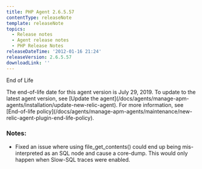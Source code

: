 ```yaml
---
title: PHP Agent 2.6.5.57
contentType: releaseNote
template: releaseNote
topics:
  - Release notes
  - Agent release notes
  - PHP Release Notes
releaseDateTime: '2012-01-16 21:24'
releaseVersion: 2.6.5.57
downloadLink: ''
---
```


End of Life

<Callout variant="important">
  The end-of-life date for this agent version is July 29, 2019. To update to the latest agent version, see [Update the agent](/docs/agents/manage-apm-agents/installation/update-new-relic-agent). For more information, see [End-of-life policy](/docs/agents/manage-apm-agents/maintenance/new-relic-agent-plugin-end-life-policy).
</Callout>

### Notes:

* Fixed an issue where using file_get_contents() could end up being mis-interpreted as an SQL node and cause a core-dump. This would only happen when Slow-SQL traces were enabled.
